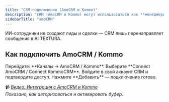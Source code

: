 ```yaml
---
title: "CRM-подключения (AmoCRM и Kommo)"
description: "CRM (AmoCRM и Kommo) могут использоваться как **менеджеры каналов**:\ они принимают сообщения из WhatsApp, Instagram, Telegram и передают их ИИ-сотруднику."
sidebarTitle: "amoCRM"
---
```


<Tip>
  ИИ-сотрудники не создают лиды и сделки — CRM лишь перенаправляет сообщения в AI TEXTURA.
</Tip>

## Как подключить AmoCRM / Kommo

<Steps>
  <Step title="Откройте настройки">
    Перейдите: **Каналы → AmoCRM / Kommo**.
  </Step>
  <Step title="Нажмите Connect">
    Выберите **Connect AmoCRM / Connect KommoCRM**.
  </Step>
  <Step title="Разрешите авторизацию">
    Войдите в свой аккаунт CRM и подтвердите доступ.
  </Step>
  <Step title="Добавьте интеграцию">
    Нажмите **Добавить** — подключение готово.
  </Step>
</Steps>

📹 [_Видео: Интеграция с AmoCRM и Kommo_](#)\
_Показано, как авторизоваться и активировать буфер._